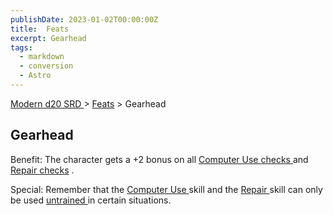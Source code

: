 ```yaml
---
publishDate: 2023-01-02T00:00:00Z
title:  Feats
excerpt: Gearhead
tags:
  - markdown
  - conversion
  - Astro
---
```


[ Modern d20 SRD ](/#modernD20) > [ Feats](modern-d20-srd-feats-index) > Gearhead

##  Gearhead

Benefit: The character gets a +2 bonus on all [ Computer Use ](modern-d20-srd-skills-computer-use) [ checks ](modern-d20-srd-skills-skill-basics-php#skill-check-index) and [ Repair ](modern-d20-srd-skills-repair) [ checks](modern-d20-srd-skills-skill-basics-php#skill-check-index) .

Special: Remember that the [ Computer Use ](modern-d20-srd-skills-computer-use) skill and the [ Repair ](modern-d20-srd-skills-repair) skill can only be
used [ untrained ](modern-d20-srd-skills-skill-basics) in certain situations.

